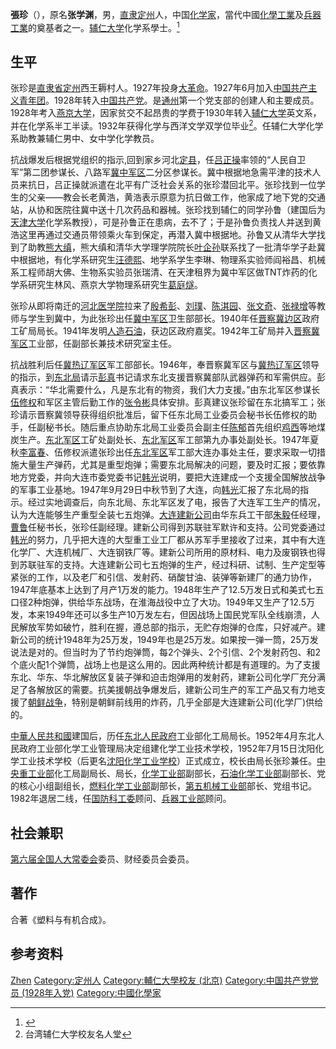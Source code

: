 '''張珍'''（{{bd|1909年||2004年|1月29日}}），原名'''张学渊'''，男，[[直隶省|直隶]][[定州|定州]]人，中国[[化学家|化学家]]，當代中國[[化學工業|化學工業]]及[[兵器工業|兵器工業]]的奠基者之一。[[辅仁大学|辅仁大学]]化学系學士。<ref>{{Cite book|title=二十世纪中国名人辞典|author=蔡开松, 于信凤主编; 曾卓明, 周溯源, 赵书刚副主编|publisher=辽宁人民出版社|year=1991|isbn=|location=沈阳|pages=}}</ref>

== 生平 ==
张珍是[[直隶省|直隶省]][[定州|定州]]西王耨村人。1927年投身[[大革命|大革命]]。1927年6月加入[[中国共产主义青年团|中国共产主义青年团]]。1928年转入[[中国共产党|中国共产党]]。是[[通州|通州]]第一个党支部的创建人和主要成员。1928年考入[[燕京大学|燕京大学]]，因家贫交不起昂贵的学费于1930年转入[[辅仁大学|辅仁大学]]英文系，并在化学系半工半读。1932年获得化学与西洋文学双学位毕业<ref>台湾辅仁大学校友名人堂</ref>。任辅仁大学化学系助教兼辅仁男中、女中学化学教员。

抗战爆发后根据党组织的指示,回到家乡河北[[定县|定县]]，任[[吕正操|吕正操]]率领的“人民自卫军”第二团参谋长、八路军[[冀中军区|冀中军区]]二分区参谋长。冀中根据地急需平津的技术人员来抗日，吕正操就派遣在北平有广泛社会关系的张珍潜回北平。张珍找到一位学生的父亲——教会长老黄浩，黄浩表示原意为抗日做工作，他家成了地下党的交通站，从协和医院往冀中送十几次药品和器械。张珍找到辅仁的同学孙鲁（建国后为[[天津大学|天津大学]]化学系教授），可是孙鲁正在患病，去不了；于是孙鲁负责找人并送到黄浩这里再通过交通员带领乘火车到保定，再潜入冀中根据地。孙鲁又从清华大学找到了助教[[熊大缜|熊大缜]]，熊大缜和清华大学理学院院长[[叶企孙|叶企孙]]联系找了一批清华学子赴冀中根据地，有化学系研究生[[汪德熙|汪德熙]]、地学系学生李琳、物理系实验师阎裕昌、机械系工程师胡大佛、生物系实验员张瑞清、在天津租界为冀中军区做TNT炸药的化学系研究生林风、燕京大学物理系研究生[[葛庭燧|葛庭燧]]。

张珍从即将南迁的[[河北医学院|河北医学院]]拉来了[[殷希彭|殷希彭]]、[[刘璞|刘璞]]、[[陈淇园|陈淇园]]、[[张文奇|张文奇]]、[[张禄增|张禄增]]等教师与学生到冀中，为此张珍出任[[冀中军区|冀中军区]]卫生部部长。1940年任[[晋察冀边区|晋察冀边区]]政府工矿局局长。1941年发明[[人造石油|人造石油]]，获边区政府嘉奖。1942年工矿局并入[[晋察冀军区|晋察冀军区]]工业部，任副部长兼技术研究室主任。

抗战胜利后任[[冀热辽军区|冀热辽军区]]军工部部长。1946年，奉晋察冀军区与[[冀热辽军区|冀热辽军区]]领导的指示，到[[东北局|东北局]]请示[[彭真|彭真]]书记请求东北支援晋察冀部队武器弹药和军需供应。彭真表示：“华北需要什么，凡是东北有的物资，我们大力支援。”由东北军区参谋长[[伍修权|伍修权]]和军区主管后勤工作的[[张令彬|张令彬]]具体安排。彭真建议张珍留在东北搞军工；张珍请示晋察冀领导获得组织批准后，留下任东北局工业委员会秘书长伍修权的助手，任副秘书长。随后重点协助东北局工业委员会副主任[[陈郁_(1901年)|陈郁]]首先组织[[鸡西|鸡西]]等地煤炭生产。[[东北军区|东北军区]]工矿处副处长、[[东北军区|东北军区]]军工部第九办事处副处长。1947年夏秋[[李富春|李富春]]、伍修权派遣张珍出任[[东北军区|东北军区]]军工部大连办事处主任，要求采取一切措施大量生产弹药，尤其是重型炮弹；需要东北局解决的问题，要及时汇报；要依靠地方党委，并向大连市委党委书记[[韩光_(1912年)|韩光]]说明，要把大连建成一个支援全国解放战争的军事工业基地。1947年9月29日中秋节到了大连，向[[韩光_(1912年)|韩光]]汇报了东北局的指示。经过实地调查后，向东北局、东北军区发了电，报告了大连军工生产的情况，认为大连能够生产重型全装七五炮弹。[[大连建新公司|大连建新公司]]由华东兵工干部[[朱毅_(1898年)|朱毅]]任经理，[[曹鲁|曹鲁]]任秘书长，张珍任副经理。建新公司得到苏联驻军默许和支持。公司党委通过[[韩光_(1912年)|韩光]]的努力，几乎把大连的大型重工业工厂都从苏军手里接收了过来，其中有大连化学厂、大连机械厂、大连钢铁厂等。建新公司所用的原材料、电力及废钢铁也得到苏联驻军的支持。大连建新公司七五炮弹的生产，经过科研、试制、生产定型等紧张的工作，以及老厂和引信、发射药、硝酸甘油、装弹等新建厂的通力协作，1947年底基本上达到了月产1万发的能力。1948年生产了12.5万发日式和美式七五口径2种炮弹，供给华东战场，在淮海战役中立了大功。1949年又生产了12.5万发，本来1949年还可以多生产10万发左右，但因战场上国民党军队全线崩溃，人民解放军势如破竹，胜利在握，遵总部的指示，无贮存炮弹的仓库，只好减产。建新公司的统计1948年为25万发，1949年也是25万发。如果按一弹一筒，25万发说法是对的。但当时为了节约炮弹筒，每2个弹头、2个引信、2个发射药包、和2个底火配1个弹筒，战场上也是这么用的。因此两种统计都是有道理的。为了支援东北、华东、华北解放区复装子弹和迫击炮弹用的发射药，建新公司化学厂充分满足了各解放区的需要。抗美援朝战争爆发后，建新公司生产的军工产品又有力地支援了[[朝鲜战争|朝鲜战争]]，特别是朝鲜前线用的炸药，几乎全部是大连建新公司(化学厂)供给的。

[[中華人民共和國|中華人民共和國]]建国后，历任[[东北人民政府|东北人民政府]]工业部化工局局长。1952年4月东北人民政府工业部化学工业管理局决定组建化学工业技术学校，1952年7月15日沈阳化学工业技术学校（后更名[[沈阳化工学院|沈阳化学工业学校]]）正式成立，校长由局长张珍兼任。[[中央重工业部|中央重工业部]]化工局副局长、局长，[[化学工业部|化学工业部]]副部长，[[石油化学工业部|石油化学工业部]]副部长、党的核心小组副组长，[[燃料化学工业部|燃料化学工业部]]副部长，[[第五机械工业部|第五机械工业部]]部长、党组书记。1982年退居二线，任[[国防科工委|国防科工委]]顾问、[[兵器工业部|兵器工业部]]顾问。

== 社会兼职 ==
[[第六届全国人大常委会|第六届全国人大常委会]]委员、财经委员会委员。

== 著作 ==
合著《塑料与有机合成》。

== 参考资料 ==
{{reflist}}

{{第5届国务院}}

{{Authority control}}
{{DEFAULTSORT:Zhang张}}
[[Category:张姓|Zhen]]
[[Category:定州人|Category:定州人]]
[[Category:輔仁大學校友_(北京)|Category:輔仁大學校友 (北京)]]
[[Category:中国共产党党员_(1928年入党)|Category:中国共产党党员 (1928年入党)]]
[[Category:中國化學家|Category:中國化學家]]